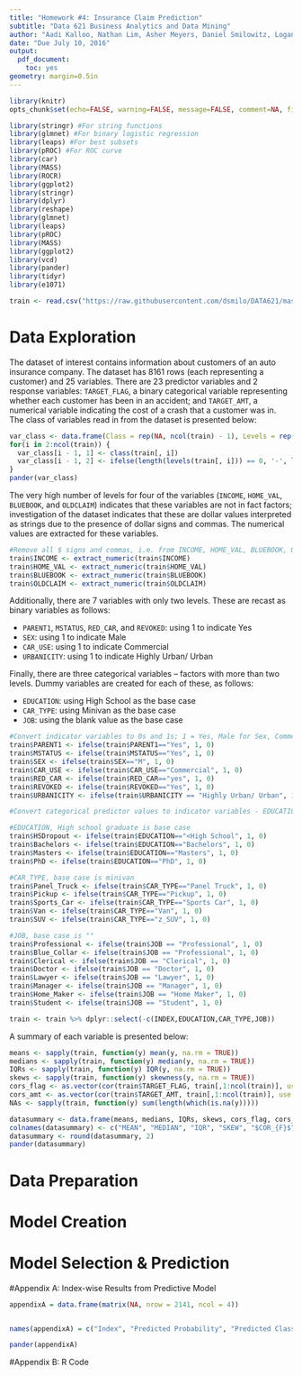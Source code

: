 ```yaml
---
title: "Homework #4: Insurance Claim Prediction"
subtitle: "Data 621 Business Analytics and Data Mining"
author: "Aadi Kalloo, Nathan Lim, Asher Meyers, Daniel Smilowitz, Logan Thomson"
date: "Due July 10, 2016"
output: 
  pdf_document: 
    toc: yes
geometry: margin=0.5in
---
```


```r
library(knitr)
opts_chunk$set(echo=FALSE, warning=FALSE, message=FALSE, comment=NA, fig.align='center')

library(stringr) #For string functions
library(glmnet) #For binary logistic regression
library(leaps) #For best subsets
library(pROC) #For ROC curve
library(car)
library(MASS)
library(ROCR)
library(ggplot2)
library(stringr)
library(dplyr)
library(reshape)
library(glmnet)
library(leaps)
library(pROC)
library(MASS)
library(ggplot2)
library(vcd)
library(pander)
library(tidyr)
library(e1071)

train <- read.csv("https://raw.githubusercontent.com/dsmilo/DATA621/master/HW4/Data/insurance_training_data.csv")
```


# Data Exploration
The dataset of interest contains information about customers of an auto insurance company.  The dataset has 8161 rows (each representing a customer) and 25 variables.  There are 23 predictor variables and 2 response variables: `TARGET_FLAG`, a binary categorical variable representing whether each customer has been in an accident; and `TARGET_AMT`, a numerical variable indicating the cost of a crash that a customer was in.  The class of variables read in from the dataset is presented below:

```r
var_class <- data.frame(Class = rep(NA, ncol(train) - 1), Levels = rep(NA, ncol(train) - 1), stringsAsFactors = FALSE, check.names = FALSE, row.names = names(train)[-1])
for(i in 2:ncol(train)) {
  var_class[i - 1, 1] <- class(train[, i])
  var_class[i - 1, 2] <- ifelse(length(levels(train[, i])) == 0, '-', length(levels(train[, i])))
}
pander(var_class)
```

The very high number of levels for four of the variables (`INCOME`, `HOME_VAL`, `BLUEBOOK`, and `OLDCLAIM`) indicates that these variables are not in fact factors; investigation of the dataset indicates that these are dollar values interpreted as strings due to the presence of dollar signs and commas.  The numerical values are extracted for these variables.

```r
#Remove all $ signs and commas, i.e. from INCOME, HOME_VAL, BLUEBOOK, OLDCLAIM
train$INCOME <- extract_numeric(train$INCOME)
train$HOME_VAL <- extract_numeric(train$HOME_VAL)
train$BLUEBOOK <- extract_numeric(train$BLUEBOOK)
train$OLDCLAIM <- extract_numeric(train$OLDCLAIM)
```

Additionally, there are 7 variables with only two levels.  These are recast as binary variables as follows:

  * `PARENT1`, `MSTATUS`, `RED_CAR`, and `REVOKED`: using 1 to indicate Yes
  * `SEX`: using 1 to indicate Male
  * `CAR_USE`: using 1 to indicate Commercial
  * `URBANICITY`: using 1 to indicate Highly Urban/ Urban

Finally, there are three categorical variables -- factors with more than two levels.  Dummy variables are created for each of these, as follows:

  * `EDUCATION`: using High School as the base case
  * `CAR_TYPE`: using Minivan as the base case
  * `JOB`: using the blank value as the base case

```r
#Convert indicator variables to 0s and 1s; 1 = Yes, Male for Sex, Commercial for Car Use, Red for RED_CAR, and Highly Urban for URBANICITY
train$PARENT1 <- ifelse(train$PARENT1=="Yes", 1, 0)
train$MSTATUS <- ifelse(train$MSTATUS=="Yes", 1, 0)
train$SEX <- ifelse(train$SEX=="M", 1, 0)
train$CAR_USE <- ifelse(train$CAR_USE=="Commercial", 1, 0)
train$RED_CAR <- ifelse(train$RED_CAR=="yes", 1, 0)
train$REVOKED <- ifelse(train$REVOKED=="Yes", 1, 0)
train$URBANICITY <- ifelse(train$URBANICITY == "Highly Urban/ Urban", 1, 0)

#Convert categorical predictor values to indicator variables - EDUCATION, CAR_TYPE, JOB

#EDUCATION, High school graduate is base case
train$HSDropout <- ifelse(train$EDUCATION=="<High School", 1, 0)
train$Bachelors <- ifelse(train$EDUCATION=="Bachelors", 1, 0)
train$Masters <- ifelse(train$EDUCATION=="Masters", 1, 0)
train$PhD <- ifelse(train$EDUCATION=="PhD", 1, 0)

#CAR_TYPE, base case is minivan
train$Panel_Truck <- ifelse(train$CAR_TYPE=="Panel Truck", 1, 0)
train$Pickup <- ifelse(train$CAR_TYPE=="Pickup", 1, 0)
train$Sports_Car <- ifelse(train$CAR_TYPE=="Sports Car", 1, 0)
train$Van <- ifelse(train$CAR_TYPE=="Van", 1, 0)
train$SUV <- ifelse(train$CAR_TYPE=="z_SUV", 1, 0)

#JOB, base case is ""
train$Professional <- ifelse(train$JOB == "Professional", 1, 0)
train$Blue_Collar <- ifelse(train$JOB == "Professional", 1, 0)
train$Clerical <- ifelse(train$JOB == "Clerical", 1, 0)
train$Doctor <- ifelse(train$JOB == "Doctor", 1, 0)
train$Lawyer <- ifelse(train$JOB == "Lawyer", 1, 0)
train$Manager <- ifelse(train$JOB == "Manager", 1, 0)
train$Home_Maker <- ifelse(train$JOB == "Home Maker", 1, 0)
train$Student <- ifelse(train$JOB == "Student", 1, 0)

train <- train %>% dplyr::select(-c(INDEX,EDUCATION,CAR_TYPE,JOB))
```

A summary of each variable is presented below:

```r
means <- sapply(train, function(y) mean(y, na.rm = TRUE))
medians <- sapply(train, function(y) median(y, na.rm = TRUE))
IQRs <- sapply(train, function(y) IQR(y, na.rm = TRUE))
skews <- sapply(train, function(y) skewness(y, na.rm = TRUE))
cors_flag <- as.vector(cor(train$TARGET_FLAG, train[,1:ncol(train)], use = "complete.obs"))
cors_amt <- as.vector(cor(train$TARGET_AMT, train[,1:ncol(train)], use = "complete.obs"))
NAs <- sapply(train, function(y) sum(length(which(is.na(y)))))

datasummary <- data.frame(means, medians, IQRs, skews, cors_flag, cors_amt, NAs)
colnames(datasummary) <- c("MEAN", "MEDIAN", "IQR", "SKEW", "$COR_{F}$", "$COR_{A}$", "NAs")
datasummary <- round(datasummary, 2)
pander(datasummary)
```


# Data Preparation



# Model Creation



# Model Selection & Prediction





\newpage 

#Appendix A: Index-wise Results from Predictive Model
```r
appendixA = data.frame(matrix(NA, nrow = 2141, ncol = 4))


names(appendixA) = c("Index", "Predicted Probability", "Predicted Classifcation", "Predicted Cost")

pander(appendixA)
```

\newpage

#Appendix B: R Code

```r

```
